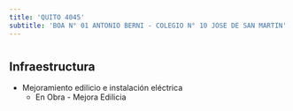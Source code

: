 ```yaml
---
title: 'QUITO 4045'
subtitle: 'BOA N° 01 ANTONIO BERNI - COLEGIO N° 10 JOSE DE SAN MARTIN'
---
```


#
## Infraestructura

* Mejoramiento edilicio e instalación eléctrica 
    + En Obra - Mejora Edilicia 




